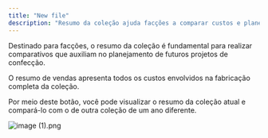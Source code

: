 ```yaml
---
title: "New file"
description: "Resumo da coleção ajuda facções a comparar custos e planejar projetos futuros de confecção."
---
```


Destinado para facções, o resumo da coleção é fundamental para realizar comparativos que auxiliam no planejamento de futuros projetos de confecção.

O resumo de vendas apresenta todos os custos envolvidos na fabricação completa da coleção.

Por meio deste botão, você pode visualizar o resumo da coleção atual e compará-lo com o de outra coleção de um ano diferente.

![image (1).png](/images/image\(1\).png)